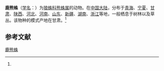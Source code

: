 {{Speciesbox
| name = 鹿熊蛛
| status = 
| status_system = 
| image = 
| genus = Arctosa
| species = cervina
| authority = (Schenkel, 1937)<ref name='id13785'>{{cite web| url =http://www.bioinfo.cn/db05/BjdwSpecies.php?action=view&id=13785| title =鹿熊蛛| work =《中国动物物种编目数据库》| publisher =中国科学院微生物研究所| author =中国科学院动物研究所| accessdate =2009-04-28| deadurl =yes| archiveurl =https://web.archive.org/web/20160305030404/http://www.bioinfo.cn/db05/BjdwSpecies.php?action=view&id=13785| archivedate =2016-03-05}}</ref>
}}

'''鹿熊蛛'''（[[学名|学名]]：{{lang|la|''Arctosa cervina''}}）为[[狼蛛科|狼蛛科]][[熊蛛属|熊蛛属]]的动物。在[[中国大陆|中国大陆]]，分布于[[青海|青海]]、[[宁夏|宁夏]]、[[甘肃|甘肃]]、[[陕西|陕西]]、[[河北|河北]]、[[河南|河南]]、[[山东|山东]]、[[新疆|新疆]]、[[湖南|湖南]]、[[浙江|浙江]]等地，一般栖息于树林以及草丛。该物种的模式产地在甘肃。<ref name='id13785'/>

== 参考文献 ==
{{reflist}}

{{Wikispecies|Arctosa cervina}}

[[Category:熊蛛属|鹿熊蛛]]


{{蜘蛛小作品}}
